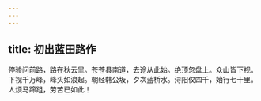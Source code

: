 ```yaml
---
---
---
```

title: 初出蓝田路作
---



停骖问前路，路在秋云里。苍苍县南道，去途从此始。绝顶忽盘上。众山皆下视。下视千万峰，峰头如浪起。朝经韩公坂，夕次蓝桥水。浔阳仅四千，始行七十里。人烦马蹄跙，劳苦已如此！